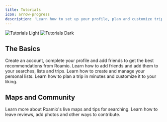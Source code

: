 ```yaml
---
title: Tutorials
icon: arrow-progress
description: 'Learn how to set up your profile, plan and customize trips, engage in the community and more.'
---
```


<img
  className="block dark:hidden"
  src="/images/tutorials-light.svg"
  alt="Tutorials Light"
/>
<img
  className="hidden dark:block"
  src="/images/tutorials-dark.svg"
  alt="Tutorials Dark"
/>

## The Basics

<CardGroup cols={2}>
  <Card
    title="Create New Account"
    icon="user-plus"
    href="get-started/onboarding"
  >
    Create an account, complete your profile and add friends
    to get the best recommendations from Roamio.
  </Card>
  <Card
    title="Friends and Collaboration"
    icon="image"
    href="tutorials/friends-sharing/friends"
  >
    Learn how to add friends and add them to your searches, lists and trips.
  </Card>
  <Card
    title="Personal List"
    icon="list-check"
    href="tutorials/personal-list/getting-started"
  >
    Learn how to create and manage your personal lists.
  </Card>
  <Card
    title="Plan a Trip"
    icon="rectangles-mixed"
    href="tutorials/trip-planning/getting-started"
  >
    Learn how to plan a trip in minutes and customize it to your liking.
  </Card>
</CardGroup>

## Maps and Community

<CardGroup cols={2}>
  <Card
    title="Maps and Search"
    icon="map"
    href="tutorials/community/introduction"
  >
    Learn more about Roamio's live maps and tips for searching.
  </Card>
  <Card
    title="Community and Live Data"
    icon="users"
    href="tutorials/community/introduction"
  >
    Learn how to leave reviews, add photos and other ways to contribute.
  </Card>
</CardGroup>
